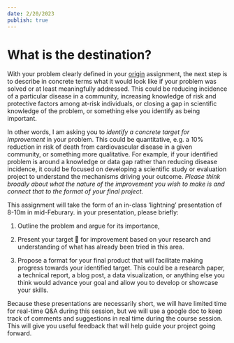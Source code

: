 ```yaml
---
date: 2/20/2023
publish: true
---
```


# What is the destination?

With your problem clearly defined in your 
[origin](assignment-origin.qmd) assignment, the next step is to describe in concrete terms what it would look like if your problem was solved or at least meaningfully addressed. This could be reducing incidence of a particular disease in a community, increasing knowledge of risk and protective factors among at-risk individuals, or closing a gap in scientific knowledge of the problem, or something else you identify as being important. 

In other words, I am asking you to *identify a concrete target for improvement* in your problem. This could be quantitative, e.g. a 10% reduction in risk of death from cardiovascular disease in a given community, or something more qualitative. For example, if your identified problem is around a knowledge or data gap rather than reducing disease incidence, it could be focused on developing a scientific study or evaluation project to understand the mechanisms driving your outcome. *Please think broadly about what the nature of the improvement you wish to make is and connect that to the format of your final project.*

This assignment will take the form of an in-class 'lightning' presentation of 8-10m in mid-Feburary. in your presentation, please briefly:

1. Outline the problem and argue for its importance,  

2. Present your target 🎯 for improvement based on your research and understanding of what has already been tried in this area.  

3. Propose a format for your final product that will facilitate making progress towards your identified target. This could be a research paper, a technical report, a blog post, a data visualization, or anything else you think would advance your goal and allow you to develop or showcase your skills.

Because these presentations are necessarily short, we will have limited time for real-time Q&A during this session, but we will use a google doc to keep track of comments and suggestions in real time during the course session. This will give you useful feedback that will help guide your project going forward. 